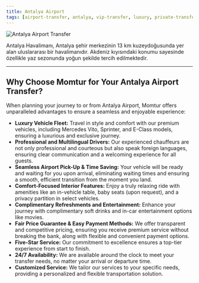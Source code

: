 ```yaml
---
title: Antalya Airport
tags: [airport-transfer, antalya, vip-transfer, luxury, private-transfer]
---
```


![Antalya Airport Transfer](https://res.cloudinary.com/djzzikcey/image/upload/v1752745711/momtur_uploads/f4v1vzq7pl88dh7kdy6t.jpg)

Antalya Havalimanı, Antalya şehir merkezinin 13 km kuzeydoğusunda yer alan uluslararası bir havalimanıdır. Akdeniz kıyısındaki konumu sayesinde özellikle yaz sezonunda yoğun şekilde tercih edilmektedir.

---

## Why Choose Momtur for Your Antalya Airport Transfer?
When planning your journey to or from Antalya Airport, Momtur offers unparalleled advantages to ensure a seamless and enjoyable experience:

- **Luxury Vehicle Fleet:** Travel in style and comfort with our premium vehicles, including Mercedes Vito, Sprinter, and E-Class models, ensuring a luxurious and exclusive journey.
- **Professional and Multilingual Drivers:** Our experienced chauffeurs are not only professional and courteous but also speak foreign languages, ensuring clear communication and a welcoming experience for all guests.
- **Seamless Airport Pick-Up & Time Saving:** Your vehicle will be ready and waiting for you upon arrival, eliminating waiting times and ensuring a smooth, efficient transition from the moment you land.
- **Comfort-Focused Interior Features:** Enjoy a truly relaxing ride with amenities like an in-vehicle table, baby seats (upon request), and a privacy partition in select vehicles.
- **Complimentary Refreshments and Entertainment:** Enhance your journey with complimentary soft drinks and in-car entertainment options like movies.
- **Fair Price Guarantee & Easy Payment Methods:** We offer transparent and competitive pricing, ensuring you receive premium service without breaking the bank, along with flexible and convenient payment options.
- **Five-Star Service:** Our commitment to excellence ensures a top-tier experience from start to finish.
- **24/7 Availability:** We are available around the clock to meet your transfer needs, no matter your arrival or departure time.
- **Customized Service:** We tailor our services to your specific needs, providing a personalized and flexible transportation solution.
